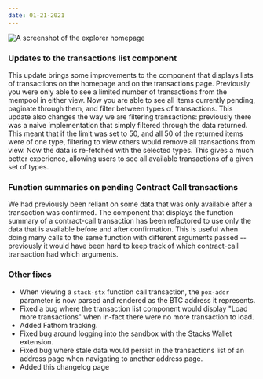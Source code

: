 ```yaml
---
date: 01-21-2021
---
```


![A screenshot of the explorer homepage](/changelog/changelog-001.png)

### Updates to the transactions list component

This update brings some improvements to the component that displays lists of transactions on the homepage and on the
transactions page. Previously you were only able to see a limited number of transactions from the mempool in either
view. Now you are able to see all items currently pending, paginate through them, and filter between types of
transactions. This update also changes the way we are filtering transactions: previously there was a naive
implementation that simply filtered through the data returned. This meant that if the limit was set to 50, and all 50 of
the returned items were of one type, filtering to view others would remove all transactions from view. Now the data is
re-fetched with the selected types. This gives a much better experience, allowing users to see all available
transactions of a given set of types.

### Function summaries on pending Contract Call transactions

We had previously been reliant on some data that was only available after a transaction was confirmed. The component
that displays the function summary of a contract-call transaction has been refactored to use only the data that is
available before and after confirmation. This is useful when doing many calls to the same function with different
arguments passed -- previously it would have been hard to keep track of which contract-call transaction had which
arguments.

### Other fixes

- When viewing a `stack-stx` function call transaction, the `pox-addr` parameter is now parsed and rendered as the BTC
  address it represents.
- Fixed a bug where the transaction list component would display "Load more transactions" when in-fact there were no
  more transaction to load.
- Added Fathom tracking.
- Fixed bug around logging into the sandbox with the Stacks Wallet extension.
- Fixed bug where stale data would persist in the transactions list of an address page when navigating to another
  address page.
- Added this changelog page
